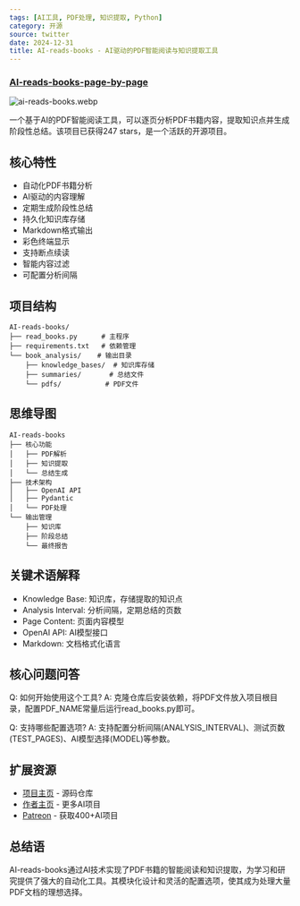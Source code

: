 ```yaml
---
tags: [AI工具, PDF处理, 知识提取, Python]
category: 开源
source: twitter
date: 2024-12-31
title: AI-reads-books - AI驱动的PDF智能阅读与知识提取工具
---
```


### [AI-reads-books-page-by-page](https://github.com/echohive42/AI-reads-books-page-by-page)

![ai-reads-books.webp](https://img.mengpeng.tech/i/2024/12/31/67737c54196ec.webp)

一个基于AI的PDF智能阅读工具，可以逐页分析PDF书籍内容，提取知识点并生成阶段性总结。该项目已获得247 stars，是一个活跃的开源项目。

## 核心特性

- 自动化PDF书籍分析
- AI驱动的内容理解
- 定期生成阶段性总结
- 持久化知识库存储
- Markdown格式输出
- 彩色终端显示
- 支持断点续读
- 智能内容过滤
- 可配置分析间隔


## 项目结构
```
AI-reads-books/
├── read_books.py      # 主程序
├── requirements.txt   # 依赖管理
└── book_analysis/    # 输出目录
    ├── knowledge_bases/  # 知识库存储
    ├── summaries/       # 总结文件
    └── pdfs/           # PDF文件
```

## 思维导图
```
AI-reads-books
├── 核心功能
│   ├── PDF解析
│   ├── 知识提取
│   └── 总结生成
├── 技术架构
│   ├── OpenAI API
│   ├── Pydantic
│   └── PDF处理
└── 输出管理
    ├── 知识库
    ├── 阶段总结
    └── 最终报告
```

## 关键术语解释

- Knowledge Base: 知识库，存储提取的知识点
- Analysis Interval: 分析间隔，定期总结的页数
- Page Content: 页面内容模型
- OpenAI API: AI模型接口
- Markdown: 文档格式化语言

## 核心问题问答

Q: 如何开始使用这个工具?
A: 克隆仓库后安装依赖，将PDF文件放入项目根目录，配置PDF_NAME常量后运行read_books.py即可。

Q: 支持哪些配置选项?
A: 支持配置分析间隔(ANALYSIS_INTERVAL)、测试页数(TEST_PAGES)、AI模型选择(MODEL)等参数。

## 扩展资源

- [项目主页](https://github.com/echohive42/AI-reads-books-page-by-page) - 源码仓库
- [作者主页](https://www.echohive.live/) - 更多AI项目
- [Patreon](https://www.patreon.com/echohive42) - 获取400+AI项目

## 总结语

AI-reads-books通过AI技术实现了PDF书籍的智能阅读和知识提取，为学习和研究提供了强大的自动化工具。其模块化设计和灵活的配置选项，使其成为处理大量PDF文档的理想选择。 